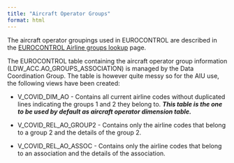 ```yaml
---
title: "Aircraft Operator Groups"
format: html
---
```


The aircraft operator groupings used in EUROCONTROL are described in the [EUROCONTROL Airline groups lookup](https://www.eurocontrol.int/directory/airline-groups-lookup) page.

The EUROCONTROL table containing the aircraft operator group information (LDW_ACC.AO_GROUPS_ASSOCIATION) is managed by the Data Coordination Group. The table is however quite messy so for the AIU use, the following views have been created:

-   V_COVID_DIM_AO - Contains all current airline codes without duplicated lines indicating the groups 1 and 2 they belong to. ***This table is the one to be used by default as aircraft operator dimension table.***

-   V_COVID_REL_AO_GROUP2 - Contains only the airline codes that belong to a group 2 and the details of the group 2.

-   V_COVID_REL_AO_ASSOC - Contains only the airline codes that belong to an association and the details of the association.
